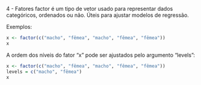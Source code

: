 4 - Fatores
factor é um tipo de vetor usado para representar dados categóricos, ordenados ou não.
Úteis para ajustar modelos de regressão.

Exemplos:
```R
x <- factor(c("macho", "fêmea", "macho", "fêmea", "fêmea"))
x
```

A ordem dos níveis do fator "x" pode ser ajustados pelo argumento "levels":
```R
x <- factor(c("macho", "fêmea", "macho", "fêmea", "fêmea"))
levels = c("macho", "fêmea")
x
```